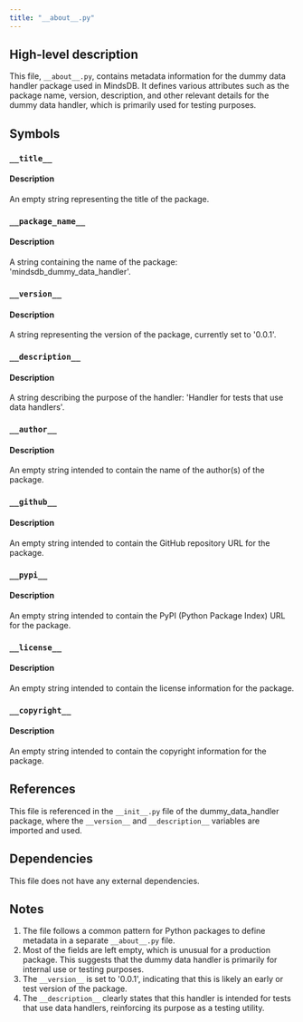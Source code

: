```yaml
---
title: "__about__.py"
---
```


## High-level description
This file, `__about__.py`, contains metadata information for the dummy data handler package used in MindsDB. It defines various attributes such as the package name, version, description, and other relevant details for the dummy data handler, which is primarily used for testing purposes.

## Symbols

### `__title__`
#### Description
An empty string representing the title of the package.

### `__package_name__`
#### Description
A string containing the name of the package: 'mindsdb_dummy_data_handler'.

### `__version__`
#### Description
A string representing the version of the package, currently set to '0.0.1'.

### `__description__`
#### Description
A string describing the purpose of the handler: 'Handler for tests that use data handlers'.

### `__author__`
#### Description
An empty string intended to contain the name of the author(s) of the package.

### `__github__`
#### Description
An empty string intended to contain the GitHub repository URL for the package.

### `__pypi__`
#### Description
An empty string intended to contain the PyPI (Python Package Index) URL for the package.

### `__license__`
#### Description
An empty string intended to contain the license information for the package.

### `__copyright__`
#### Description
An empty string intended to contain the copyright information for the package.

## References
This file is referenced in the `__init__.py` file of the dummy_data_handler package, where the `__version__` and `__description__` variables are imported and used.

## Dependencies
This file does not have any external dependencies.

## Notes
1. The file follows a common pattern for Python packages to define metadata in a separate `__about__.py` file.
2. Most of the fields are left empty, which is unusual for a production package. This suggests that the dummy data handler is primarily for internal use or testing purposes.
3. The `__version__` is set to '0.0.1', indicating that this is likely an early or test version of the package.
4. The `__description__` clearly states that this handler is intended for tests that use data handlers, reinforcing its purpose as a testing utility.